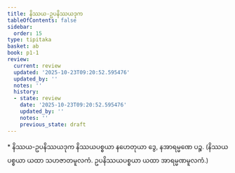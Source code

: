```yaml
---
title: နိဿယ-ဥပနိဿယဒုက
tableOfContents: false
sidebar:
  order: 15
type: tipitaka
basket: ab
book: p1-1
review:
  current: review
  updated: '2025-10-23T09:20:52.595476'
  updated_by: ''
  notes: ''
  history:
  - state: review
    date: '2025-10-23T09:20:52.595476'
    updated_by: ''
    notes: ''
    previous_state: draft
---
```



<ReviewStatus review={frontmatter.review} showDetails={true} />

<HypothesisAnnotation frontmatter={frontmatter} />

<DynamicBreadcrumb />

<Paragraph type="center" book="p1-1">
* နိဿယ-ဥပနိဿယဒုက
</Paragraph>

<Division number="69" book="p1-1" e="ch" v="36" p="26">

<Paragraph number="301" book="p1-1">
နိဿယပစ္စယာ နဟေတုယာ ဒွေ, နအာရမ္မဏေ ပဉ္စ.

</Paragraph>
</Division>

<Paragraph number="302" type="center" book="p1-1">
(နိဿယပစ္စယာ ယထာ သဟဇာတမူလကံ. ဥပနိဿယပစ္စယာ ယထာ အာရမ္မဏမူလကံ.)
</Paragraph>
